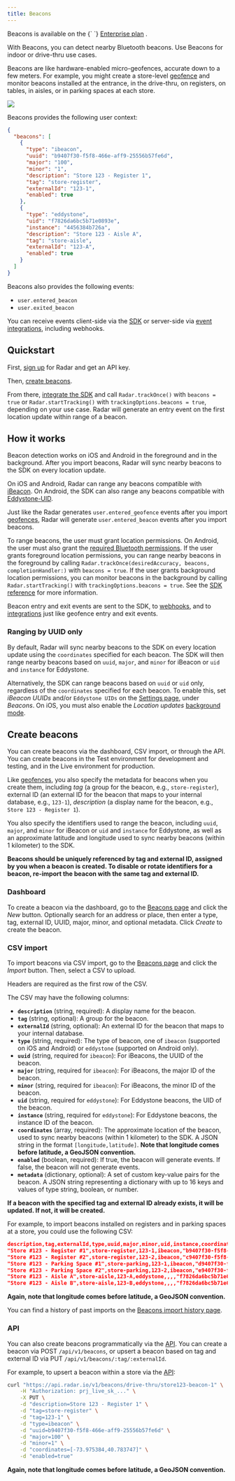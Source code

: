 ```yaml
---
title: Beacons
---
```



<Alert alertType="info">
  Beacons is available on the {` `}
  <a href="https://radar.com/pricing" target="_blank">Enterprise plan</a>
  .
</Alert>

With Beacons, you can detect nearby Bluetooth beacons. Use Beacons for indoor or drive-thru use cases.

Beacons are like hardware-enabled micro-geofences, accurate down to a few meters. For example, you might create a store-level [geofence](/geofences) and monitor beacons installed at the entrance, in the drive-thru, on registers, on tables, in aisles, or in parking spaces at each store.

<img
  className="hero-image--small"
  src="https://images.ctfassets.net/f2vbu16fzuly/1D7sswAV1IGmu8uMNBfG45/485dcb54b1b73c70c2722eb1edc74828/beacons_event.svg"
/>

Beacons provides the following user context:

```json
{
  "beacons": [
    {
      "type": "ibeacon",
      "uuid": "b9407f30-f5f8-466e-aff9-25556b57fe6d",
      "major": "100",
      "minor": "1",
      "description": "Store 123 - Register 1",
      "tag": "store-register",
      "externalId": "123-1",
      "enabled": true
    },
    {
      "type": "eddystone",
      "uid": "f7826da6bc5b71e0893e",
      "instance": "4456384b726a",
      "description": "Store 123 - Aisle A",
      "tag": "store-aisle",
      "externalId": "123-A",
      "enabled": true
    }
  ]
}
```

Beacons also provides the following events:

- `user.entered_beacon`
- `user.exited_beacon`

You can receive events client-side via the [SDK](/sdk) or server-side via [event integrations](/integrations), including webhooks.

## Quickstart

First, [sign up](https://radar.com/signup) for Radar and get an API key.

Then, [create beacons](#create-beacons).

From there, [integrate the SDK](/sdk) and call `Radar.trackOnce()` with `beacons = true` or `Radar.startTracking()` with `trackingOptions.beacons = true`, depending on your use case. Radar will generate an entry event on the first location update within range of a beacon.

## How it works

Beacon detection works on iOS and Android in the foreground and in the background. After you import beacons, Radar will sync nearby beacons to the SDK on every location update.

On iOS and Android, Radar can range any beacons compatible with [iBeacon](https://developer.apple.com/ibeacon/). On Android, the SDK can also range any beacons compatible with [Eddystone-UID](https://github.com/google/eddystone).

Just like the Radar generates `user.entered_geofence` events after you import [geofences](/geofences), Radar will generate `user.entered_beacon` events after you import beacons.

To range beacons, the user must grant location permissions. On Android, the user must also grant the [required Bluetooth permissions](https://developer.android.com/about/versions/12/features/bluetooth-permissions#declare-new-permissions). If the user grants foreground location permissions, you can range nearby beacons in the foreground by calling `Radar.trackOnce(desiredAccuracy, beacons, completionHandler:)` with `beacons = true`. If the user grants background location permissions, you can monitor beacons in the background by calling `Radar.startTracking()` with `trackingOptions.beacons = true`. See the [SDK reference](/sdk) for more information.

Beacon entry and exit events are sent to the SDK, to [webhooks](/integrations#webhooks), and to [integrations](/integrations) just like geofence entry and exit events.

### Ranging by UUID only

By default, Radar will sync nearby beacons to the SDK on every location update using the `coordinates` specified for each beacon. The SDK will then range nearby beacons based on `uuid`, `major`, and `minor` for iBeacon or `uid` and `instance` for Eddystone.

Alternatively, the SDK can range beacons based on `uuid` or `uid` only, regardless of the `coordinates` specified for each beacon. To enable this, set _iBeacon UUIDs_ and/or `Eddystone UIDs` on the [Settings page](https://radar.com/dashboard/settings), under _Beacons_. On iOS, you must also enable the _Location updates_ [background mode](/sdk/ios#background-modes).

## Create beacons

You can create beacons via the dashboard, CSV import, or through the API. You can create beacons in the Test environment for development and testing, and in the Live environment for production.

Like [geofences](/geofences), you also specify the metadata for beacons when you create them, including *tag* (a group for the beacon, e.g., `store-register`), external ID (an external ID for the beacon that maps to your internal database, e.g., `123-1`), *description* (a display name for the beacon, e.g., `Store 123 - Register 1`).

You also specify the identifiers used to range the beacon, including `uuid`, `major`, and `minor` for iBeacon or `uid` and `instance` for Eddystone, as well as an approximate latitude and longitude used to sync nearby beacons (within 1 kilometer) to the SDK.

**Beacons should be uniquely referenced by tag and external ID, assigned by you when a beacon is created. To disable or rotate identifiers for a beacon, re-import the beacon with the same tag and external ID.**

### Dashboard

To create a beacon via the dashboard, go to the [Beacons page](https://radar.com/dashboard/beacons) and click the _New_ button. Optionally search for an address or place, then enter a type, tag, external ID, UUID, major, minor, and optional metadata. Click _Create_ to create the beacon.

### CSV import

To import beacons via CSV import, go to the [Beacons page](https://radar.com/dashboard/beacons) and click the *Import* button. Then, select a CSV to upload.

<Alert alertType="info">
  Headers are required as the first row of the CSV.
</Alert>

The CSV may have the following columns:

- **`description`** (string, required): A display name for the beacon.
- **`tag`** (string, optional): A group for the beacon.
- **`externalId`** (string, optional): An external ID for the beacon that maps to your internal database.
- **`type`** (string, required): The type of beacon, one of `ibeacon` (supported on iOS and Android) or `eddystone` (supported on Android only).
- **`uuid`** (string, required for `ibeacon`): For iBeacons, the UUID of the beacon.
- **`major`** (string, required for `ibeacon`): For iBeacons, the major ID of the beacon.
- **`minor`** (string, required for `ibeacon`): For iBeacons, the minor ID of the beacon.
- **`uid`** (string, required for `eddystone`): For Eddystone beacons, the UID of the beacon.
- **`instance`** (string, required for `eddystone`): For Eddystone beacons, the instance ID of the beacon.
- **`coordinates`** (array, required): The approximate location of the beacon, used to sync nearby beacons (within 1 kilometer) to the SDK. A JSON string in the format `[longitude,latitude]`. **Note that longitude comes before latitude, a GeoJSON convention.**
- **`enabled`** (boolean, required): If true, the beacon will generate events. If false, the beacon will not generate events.
- **`metadata`** (dictionary, optional): A set of custom key-value pairs for the beacon. A JSON string representing a dictionary with up to 16 keys and values of type string, boolean, or number.

**If a beacon with the specified tag and external ID already exists, it will be updated. If not, it will be created.**

For example, to import beacons installed on registers and in parking spaces at a store, you could use the following CSV:

```json
description,tag,externalId,type,uuid,major,minor,uid,instance,coordinates,enabled,metadata
"Store #123 - Register #1",store-register,123-1,ibeacon,"b9407f30-f5f8-466e-aff9-25556b57fe6d",100,1,,,"[-73.975384,40.783747]",true,{}
"Store #123 - Register #2",store-register,123-2,ibeacon,"c9407f30-f5f8-466e-aff9-25556B57fe6d",100,2,,,"[-73.975384,40.783747]",true,{}
"Store #123 - Parking Space #1",store-parking,123-1,ibeacon,"d9407f30-f5f8-466e-aff9-25556b57fe6d",101,1,,,"[-73.975363,40.783826]",true,{}
"Store #123 - Parking Space #2",store-parking,123-2,ibeacon,"e9407f30-f5f8-466e-aff9-25556b57fe6d",101,2,,,"[-73.975363,40.783826]",true,"{""type"":""parking""}"
"Store #123 - Aisle A",store-aisle,123-A,eddystone,,,,"f7826da6bc5b71e0893e","4456384b726a","[-73.974317,40.785541]",true,{}
"Store #123 - Aisle B",store-aisle,123-B,eddystone,,,,"f7826da6bc5b71e0893e","4456384b726b","[-73.974317,40.785541]",true,{}
```

**Again, note that longitude comes before latitude, a GeoJSON convention.**

You can find a history of past imports on the [Beacons import history page](https://radar.com/dashboard/beacons/imports).

### API
You can also create beacons programmatically via the [API](/api). You can create a beacon via <span className="badge badge--info">POST</span> `/api/v1/beacons`, or upsert a beacon based on tag and external ID via <span className="badge badge--warning">PUT</span> `/api/v1/beacons/:tag/:externalId`.

For example, to upsert a beacon within a store via the [API](/api):

```bash
curl "https://api.radar.io/v1/beacons/drive-thru/store123-beacon-1" \
    -H "Authorization: prj_live_sk_..." \
    -X PUT \
    -d "description=Store 123 - Register 1" \
    -d "tag=store-register" \
    -d "tag=123-1" \
    -d "type=ibeacon" \
    -d "uuid=b9407f30-f5f8-466e-aff9-25556b57fe6d" \
    -d "major=100" \
    -d "minor=1" \
    -d "coordinates=[-73.975384,40.783747]" \
    -d "enabled=true"
```

**Again, note that longitude comes before latitude, a GeoJSON convention.**
